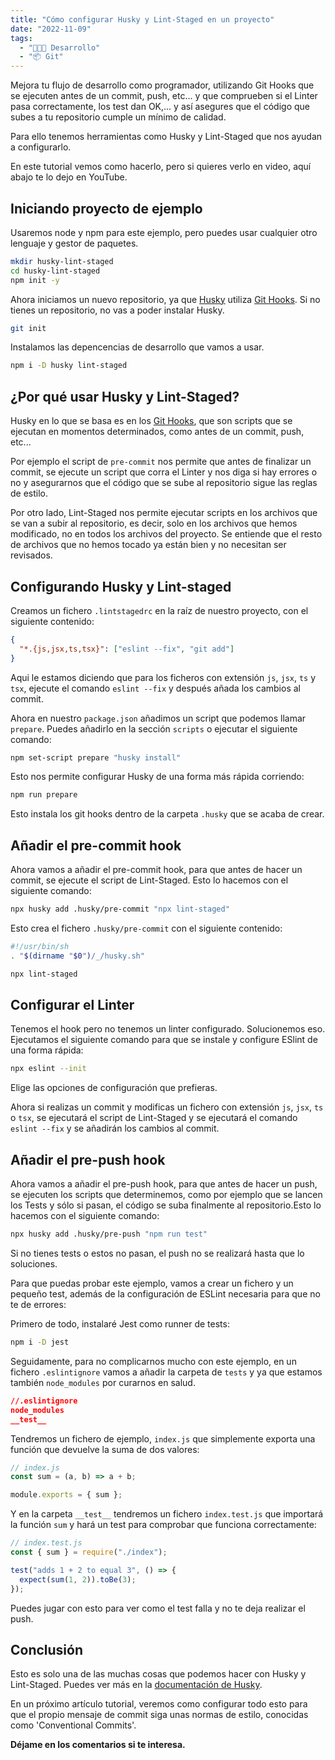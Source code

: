 ```yaml
---
title: "Cómo configurar Husky y Lint-Staged en un proyecto"
date: "2022-11-09"
tags:
  - "🧑🏻‍💻 Desarrollo"
  - "📦 Git"
---
```


Mejora tu flujo de desarrollo como programador, utilizando Git Hooks que se ejecuten antes de un commit,
push, etc... y que comprueben si el Linter
pasa correctamente, los test dan OK,...
y así asegures que el código que subes a
tu repositorio cumple un mínimo de calidad.

Para ello tenemos herramientas como Husky y
Lint-Staged que nos ayudan a configurarlo.

En este tutorial vemos como hacerlo, pero si quieres verlo en video, aquí abajo te lo dejo en YouTube.

<YouTube videoId="YWBrzwSDpo8" />

## Iniciando proyecto de ejemplo

Usaremos node y npm para este ejemplo, pero puedes usar cualquier otro lenguaje y gestor de paquetes.

```bash
mkdir husky-lint-staged
cd husky-lint-staged
npm init -y
```

Ahora iniciamos un nuevo repositorio, ya que [Husky](https://typicode.github.io/husky/#/) utiliza [Git Hooks](https://git-scm.com/book/en/v2/Customizing-Git-Git-Hooks).
Si no tienes un repositorio, no vas a poder instalar Husky.

```bash
git init
```

Instalamos las depencencias de desarrollo que vamos a usar.

```bash
npm i -D husky lint-staged
```

## ¿Por qué usar Husky y Lint-Staged?

Husky en lo que se basa es en los [Git Hooks](https://git-scm.com/book/en/v2/Customizing-Git-Git-Hooks),
que son scripts que se ejecutan en momentos determinados, como antes de un commit, push, etc...

Por ejemplo el script de `pre-commit` nos permite que antes de finalizar un commit, se ejecute un script que corra el Linter
y nos diga si hay errores o no y asegurarnos que el código que se sube al repositorio sigue las reglas de estilo.

Por otro lado, Lint-Staged nos permite ejecutar scripts en los archivos que se van a subir al repositorio, es decir,
solo en los archivos que hemos modificado, no en todos los archivos del proyecto. Se entiende que el resto de archivos que no
hemos tocado ya están bien y no necesitan ser revisados.

## Configurando Husky y Lint-staged

Creamos un fichero `.lintstagedrc` en la raíz de nuestro proyecto, con el siguiente contenido:

```json
{
  "*.{js,jsx,ts,tsx}": ["eslint --fix", "git add"]
}
```

Aqui le estamos diciendo que para los ficheros con extensión `js`, `jsx`, `ts` y `tsx`, ejecute el comando `eslint --fix` y
después añada los cambios al commit.

Ahora en nuestro `package.json` añadimos un script que podemos llamar `prepare`. Puedes añadirlo en la sección `scripts` o
ejecutar el siguiente comando:

```bash
npm set-script prepare "husky install"
```

Esto nos permite configurar Husky de una forma más rápida corriendo:

```bash
npm run prepare
```

Esto instala los git hooks dentro de la carpeta `.husky` que se acaba de crear.

## Añadir el pre-commit hook

Ahora vamos a añadir el pre-commit hook, para que antes de hacer un commit, se ejecute el script de Lint-Staged. Esto lo hacemos
con el siguiente comando:

```bash
npx husky add .husky/pre-commit "npx lint-staged"
```

Esto crea el fichero `.husky/pre-commit` con el siguiente contenido:

```bash
#!/usr/bin/sh
. "$(dirname "$0")/_/husky.sh"

npx lint-staged
```

## Configurar el Linter

Tenemos el hook pero no tenemos un linter configurado. Solucionemos eso. Ejecutamos el siguiente comando para que se instale
y configure ESlint de una forma rápida:

```bash
npx eslint --init
```

Elige las opciones de configuración que prefieras.

Ahora si realizas un commit y modificas un fichero con extensión `js`, `jsx`, `ts` o `tsx`, se ejecutará el script de Lint-Staged
y se ejecutará el comando `eslint --fix` y se añadirán los cambios al commit.

## Añadir el pre-push hook

Ahora vamos a añadir el pre-push hook, para que antes de hacer un push, se ejecuten los scripts que determinemos, como por ejemplo que
se lancen los Tests y sólo si pasan, el código se suba finalmente al repositorio.Esto lo hacemos
con el siguiente comando:

```bash
npx husky add .husky/pre-push "npm run test"
```

Si no tienes tests o estos no pasan, el push no se realizará hasta que lo soluciones.

Para que puedas probar este ejemplo, vamos a crear un fichero y un pequeño test, además de la configuración de ESLint necesaria para que no
te de errores:

Primero de todo, instalaré Jest como runner de tests:

```bash
npm i -D jest
```

Seguidamente, para no complicarnos mucho con este ejemplo, en un fichero `.eslintignore` vamos a añadir la carpeta de `tests` y ya que estamos
también `node_modules` por curarnos en salud.

```json
//.eslintignore
node_modules
__test__
```

Tendremos un fichero de ejemplo, `index.js` que simplemente exporta una función que devuelve la suma de dos valores:

```js
// index.js
const sum = (a, b) => a + b;

module.exports = { sum };
```

Y en la carpeta `__test__` tendremos un fichero `index.test.js` que importará la función `sum` y hará un test para comprobar que
funciona correctamente:

```js
// index.test.js
const { sum } = require("./index");

test("adds 1 + 2 to equal 3", () => {
  expect(sum(1, 2)).toBe(3);
});
```

Puedes jugar con esto para ver como el test falla y no te deja realizar el push.

## Conclusión

Esto es solo una de las muchas cosas que podemos hacer con Husky y Lint-Staged. Puedes ver más en la [documentación de Husky](https://typicode.github.io/husky/#/).

En un próximo artículo tutorial, veremos como configurar todo esto para que el propio mensaje de commit siga unas normas de estilo, conocidas
como 'Conventional Commits'.

**Déjame en los comentarios si te interesa.**

```

```
